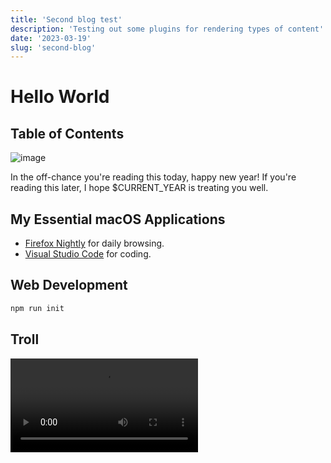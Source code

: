 ```yaml
---
title: 'Second blog test'
description: 'Testing out some plugins for rendering types of content'
date: '2023-03-19'
slug: 'second-blog'
---
```


# Hello World

## Table of Contents

![image](/home/michelles-portfolio.png)

In the off-chance you're reading this today, happy new year! If you're reading this later, I hope $CURRENT_YEAR is treating you well.

## My Essential macOS Applications

- [Firefox Nightly](https://www.mozilla.org/en-US/firefox/channel/desktop/) for daily browsing.
- [Visual Studio Code](https://code.visualstudio.com/) for coding.

## Web Development

```bash
npm run init
```

## Troll

<Video src="https://www.youtube.com/embed/dQw4w9WgXcQ" />

<Quote author="Jane Doe">This is an inspirational quote or testimonial.</Quote>
